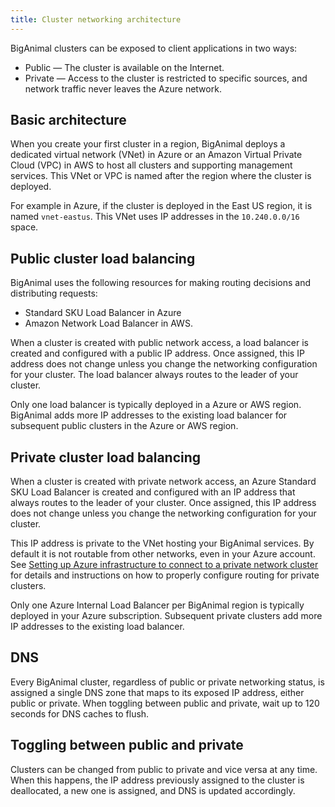 ```yaml
---
title: Cluster networking architecture
---
```


BigAnimal clusters can be exposed to client applications in two ways:

-   Public — The cluster is available on the Internet.
-   Private — Access to the cluster is restricted to specific
    sources, and network traffic never leaves the Azure network.

## Basic architecture

When you create your first cluster in a region, BigAnimal deploys a
dedicated virtual network (VNet) in Azure or an Amazon Virtual Private Cloud (VPC) in AWS to host all clusters and
supporting management services. This VNet or VPC is named after the region where the cluster is deployed. 

For example in Azure, if the cluster is deployed in the East US region, it is
named `vnet-eastus`. This VNet uses IP addresses in the
`10.240.0.0/16` space.

## Public cluster load balancing

BigAnimal uses the following resources for making routing decisions and distributing requests: 

- Standard SKU Load Balancer in Azure 
- Amazon Network Load Balancer in AWS. 

When a cluster is created with public network access, a load balancer is created and configured with a public IP
address. Once assigned, this IP address does not change unless you change the
networking configuration for your cluster. The load balancer always routes to the leader of your cluster. 

Only one load balancer is typically deployed in a Azure or AWS region. BigAnimal adds more IP addresses to the existing load balancer for subsequent public clusters in the Azure or AWS region.

## Private cluster load balancing

When a cluster is created with private network access, an Azure
Standard SKU Load Balancer is created and configured with an IP
address that always routes to the leader of your cluster. Once
assigned, this IP address does not change unless you change the
networking configuration for your cluster.

This IP address is private to the VNet hosting your BigAnimal
services. By default it is not routable from other networks, even in
your Azure account. See [Setting up Azure infrastructure to connect to a private network cluster](../../using_cluster/02_connecting_your_cluster/#setting-up-azure-infrastructure-to-connect-to-a-private-network-cluster) for details and instructions
on how to properly configure routing for private clusters.

Only one Azure Internal Load Balancer per BigAnimal region is typically deployed in your
Azure subscription. Subsequent private clusters add more IP addresses to the existing load balancer.

## DNS

Every BigAnimal cluster, regardless of public or private networking
status, is assigned a single DNS zone that maps to its exposed IP
address, either public or private. When toggling between public and
private, wait up to 120 seconds for DNS caches to flush.

## Toggling between public and private

Clusters can be changed from public to private and vice versa at any
time. When this happens, the IP address previously assigned to the
cluster is deallocated, a new one is assigned, and DNS is updated
accordingly.
